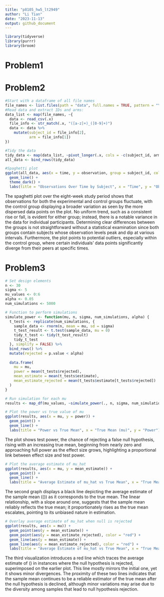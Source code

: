 ```yaml
---
title: "p8105_hw5_lt2949"
author: "Li Tian"
date: "2023-11-13"
output: github_document
---
```


```r
library(tidyverse)
library(purrr)
library(broom)
```

# Problem1

# Problem2

```r
#Start with a dataframe of all file names
file_names <- list.files(path = "data", full.names = TRUE, pattern = "\\.csv$")
#Read data and extract IDs and arms:
data_list <- map(file_names, ~{
  data <- read_csv(.x)
  file_info <- str_match(.x, "([a-z]+)_([0-9]+)") 
  data <- data %>% 
    mutate(subject_id = file_info[2],
           arm = file_info[1])
})

#Tidy the data
tidy_data <- map(data_list, ~pivot_longer(.x, cols = -c(subject_id, arm), names_to = "time", values_to = "observation"))
all_data <- bind_rows(tidy_data)

#Spaghetti plot
ggplot(all_data, aes(x = time, y = observation, group = subject_id, color = arm)) +
  geom_line() +
  theme_dark() +
  labs(title = "Observations Over Time by Subject", x = "Time", y = "Observation")

```
The spaghetti plot over the eight-week study period shows that observations for both the experimental and control groups fluctuate, with the control group displaying a broader variation as seen by the more dispersed data points on the plot. No uniform trend, such as a consistent rise or fall, is evident for either group; instead, there is a notable variance in the data for individual participants. Determining clear differences between the groups is not straightforward without a statistical examination since both groups contain subjects whose observation levels peak and dip at various intervals. Furthermore, the plot points to potential outliers, especially within the control group, where certain individuals' data points significantly diverge from their peers at specific times.


# Problem3

```r
# Set design elements
n <- 30
sigma <- 5
mu_values <- 0:6
alpha <- 0.05
num_simulations <- 5000

# Function to perform simulations
simulate_power <- function(mu, n, sigma, num_simulations, alpha) {
  t_tests <- replicate(num_simulations, {
    sample_data <- rnorm(n, mean = mu, sd = sigma)
    t_test_result <- t.test(sample_data, mu = 0)
    tidy_t_test <- tidy(t_test_result)
    tidy_t_test
  }, simplify = FALSE) %>%
  bind_rows() %>%
  mutate(rejected = p.value < alpha)
  
  data.frame(
    mu = mu,
    power = mean(t_tests$rejected),
    mean_estimate = mean(t_tests$estimate),
    mean_estimate_rejected = mean(t_tests$estimate[t_tests$rejected])
  )
}

# Run simulation for each mu
results <- map_df(mu_values, ~simulate_power(., n, sigma, num_simulations, alpha))

# Plot the power vs true value of mu
ggplot(results, aes(x = mu, y = power)) +
  geom_point() +
  geom_line() +
  labs(title = "Power vs True Mean", x = "True Mean (mu)", y = "Power")
```
The plot shows test power, the chance of rejecting a false null hypothesis, rising with an increasing true mean, beginning from nearly zero and approaching full power as the effect size grows, highlighting a proportional link between effect size and test power.

```r
# Plot the average estimate of mu_hat
ggplot(results, aes(x = mu, y = mean_estimate)) +
  geom_point() +
  geom_line() +
  labs(title = "Average Estimate of mu_hat vs True Mean", x = "True Mean (mu)", y = "Average Estimate (mu_hat)")
```
The second graph displays a black line depicting the average estimate of the sample mean (\(\hat{\mu}\)) as it corresponds to the true mean. The linear relationship, with a slope around one, suggests that the sample mean reliably reflects the true mean; it proportionately rises as the true mean escalates, pointing to its unbiased nature in estimation.

```r
# Overlay average estimate of mu_hat when null is rejected
ggplot(results, aes(x = mu)) +
  geom_point(aes(y = mean_estimate)) +
  geom_point(aes(y = mean_estimate_rejected), color = "red") +
  geom_line(aes(y = mean_estimate)) +
  geom_line(aes(y = mean_estimate_rejected), color = "red") +
  labs(title = "Average Estimate of mu_hat vs True Mean", x = "True Mean (mu)", y = "Average Estimate (mu_hat)")
```
The third visualization introduces a red line which traces the average estimate of \(\hat{\mu}\) in instances where the null hypothesis is rejected, superimposed on the earlier plot. This line mostly mirrors the initial one, yet it shows minor divergences. The proximity of these two lines indicates that the sample mean continues to be a reliable estimator of the true mean after the null hypothesis is declined, although minor variations may arise due to the diversity among samples that lead to null hypothesis rejection.